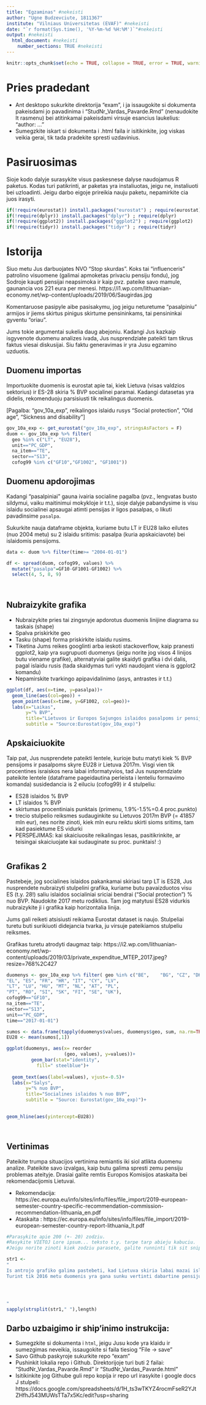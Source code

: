 ```yaml
---
title: "Egzaminas" #nekeisti
author: "Ugne Budzevciute, 1811367" 
institute: "Vilniaus Universitetas (EVAF)" #nekeisti 
date: "`r format(Sys.time(), '%Y-%m-%d %H:%M')`"#nekeisti
output: #nekeisti
  html_document: #nekeisti
    number_sections: TRUE #nekeisti
---
```


```r
knitr::opts_chunk$set(echo = TRUE, collapse = TRUE, error = TRUE, warning = FALSE, message = FALSE)
```

# Pries pradedant
* Ant desktopo sukurkite direktorija "exam", i ja issaugokite si dokumenta pakeisdami jo pavadinima i "StudNr_Vardas_Pavarde.Rmd" (nenaudokite lt rasmenu) bei atitinkamai pakeisdami virsuje esancius laukelius: "author: ..."
* Sumegzkite iskart si dokumenta i .html faila ir isitikinkite, jog viskas veikia gerai, tik tada pradekite spresti uzdavinius.


# Pasiruosimas
Sioje kodo dalyje surasykite visus paskesnese dalyse naudojamus R paketus. Kodas turi patikrinti, ar paketas yra instaliuotas, jeigu ne, instaliuoti bei uzloadinti. Jeigu darbo eigoje prireikia nauju paketu, nepamirkite cia juos irasyti.

```r
if(!require(eurostat)) install.packages("eurostat") ; require(eurostat)
if(!require(dplyr)) install.packages("dplyr") ; require(dplyr)
if(!require(ggplot2)) install.packages("ggplot2") ; require(ggplot2)
if(!require(tidyr)) install.packages("tidyr") ; require(tidyr)
```


# Istorija
Siuo metu Jus darbuojates NVO "Stop skurdas". Koks tai "influenceris" patrolino visuomene (galimai apmoketas privaciu pensiju fondu), jog Sodroje kaupti pensijai neapsimoka ir kaip pvz. pateike savo mamule, gaunancia vos 221 eura per menesi. 
https://i1.wp.com/lithuanian-economy.net/wp-content/uploads/2019/06/Saugirdas.jpg


Komentaruose pasipyle aibe pasisakymu, jog jeigu neturetume "pasalpiniu" armijos ir jiems skirtus pinigus skirtume pensininkams, tai pensininkai gyventu "oriau".  

Jums tokie argumentai sukelia daug abejoniu. Kadangi Jus kazkaip isgyvenote  duomenu analizes ivada, Jus nusprendziate pateikti tam tikrus faktus viesai diskusijai. Siu faktu generavimas ir yra Jusu egzamino uzduotis.


## Duomenu importas
Importuokite duomenis is eurostat apie tai, kiek Lietuva (visas valdzios sektorius) ir ES-28 skiria % BVP socialinei paramai. Kadangi datasetas yra didelis, rekomenduoju parsisiusti tik reikalingus duomenis. 

[Pagalba: "gov_10a_exp", reikalingos islaidu rusys "Social protection", "Old age", "Sickness and disability"]

```r
gov_10a_exp <- get_eurostat("gov_10a_exp", stringsAsFactors = F)
duom <- gov_10a_exp %>% filter(
  geo %in% c("LT", "EU28"), 
  unit=="PC_GDP",
  na_item=="TE",
  sector=="S13",
  cofog99 %in% c("GF10","GF1002", "GF1001"))                          
```

## Duomenu apdorojimas
Kadangi "pasalpiniai" gauna ivairia socialine pagalba (pvz., lengvatas busto sildymui, vaiku maitinimui mokykloje ir t.t.), sioje dalyje pabandysime is visu islaidu socialinei apsaugai atimti pensijas ir ligos pasalpas, o likuti pavadinsime `pasalpa`. 

Sukurkite nauja dataframe objekta, kuriame butu LT ir EU28 laiko eilutes (nuo 2004 metu) su 2 islaidu sritimis: pasalpa (kuria apskaiciavote) bei islaidomis pensijoms.

```r
data <- duom %>% filter(time>= "2004-01-01")

df <- spread(duom, cofog99, values) %>% 
  mutate("pasalpa"=GF10-GF1001-GF1002) %>%
  select(4, 5, 8, 9)
  
  
```

## Nubraizykite grafika

* Nubraizykite pries tai zingsnyje apdorotus duomenis linijine diagrama su taskais (shape) 
* Spalva priskirkite geo
* Tasku (shape) forma priskirkite islaidu rusims. 
* Tiketina Jums reikes googlinti arba ieskoti stackoverflow, kaip pranesti ggplot2, kaip yra sugrupuoti duomenys (jeigu norite jog visos 4 linijos butu viename grafike), alternatyviai galite skaidyti grafika i dvi dalis, pagal islaidu rusis (tada skaidymas turi vykti naudojant viena is ggplot2 komandu)
* Nepamirskite tvarkingo apipavidalinimo (asys, antrastes ir t.t.)

```r
ggplot(df, aes(x=time, y=pasalpa))+
  geom_line(aes(col=geo)) +
  geom_point(aes(x=time, y=GF1002, col=geo))+
  labs(x="Laikas",
       y="% BVP", 
       title="Lietuvos ir Europos Sajungos islaidos pasalpoms ir pensijoms", 
       subtitle = "Source:Eurostat(gov_10a_exp)")


```



## Apskaiciuokite

Taip pat, Jus nusprendete pateikti lentele, kurioje butu matyti kiek % BVP pensijoms ir pasalpoms skyre EU28 ir Lietuva 2017m.
Visgi vien tik procentines israiskos nera labai informatyvios, tad Jus nusprendziate pateikite lentele (dataframe pageidautina perleista i lenteliu formavimo komanda) susidedancia is 2 eiluciu (cofog99) ir 4 stulpeliu:

* ES28 islaidos % BVP
* LT islaidos % BVP
* skirtumas procentiniais punktais (primenu, 1.9%-1.5%=0.4 proc.punkto)
* trecio stulpelio reiksmes sudauginkite su Lietuvos 2017m BVP (= 41857 mln eur), nes norite zinoti, kiek mln euru reiktu skirti sioms sritims, tam kad pasiektume ES vidurki
* PERSPEJIMAS: kai skaiciuosite reikalingas lesas, pasitikrinkite, ar teisingai skaiciuojate  kai sudauginate su proc. punktais! :)

```r

```


## Grafikas 2 

Pastebeje, jog socialines islaidos pakankamai skiriasi tarp LT is ES28, Jus nusprendete nubraizyti stulpelini grafika, kuriame butu pavaizduotos visu ES (t.y. 28!) saliu islaidos socialiniai sriciai bendrai ("Social protection") % nuo BVP. Naudokite 2017 metu rodiklius. Tam jog matytusi ES28 vidurkis nubraizykite ji i grafika kaip horizontalia linija.

Jums gali reiketi atsisiusti reikiama Eurostat dataset is naujo. 
Stulpeliai turetu buti surikiuoti didejancia tvarka, ju virsuje pateikiamos  stulpeliu reiksmes.

Grafikas turetu atrodyti daugmaz taip: https://i2.wp.com/lithuanian-economy.net/wp-content/uploads/2019/03/private_expenditue_MTEP_2017.jpeg?resize=768%2C427


```r
duomenys <- gov_10a_exp %>% filter( geo %in% c("BE",	"BG", "CZ",	"DK", "DE", "EE", "IE",
"EL", "ES", "FR", "HR", "IT", "CY", "LV",
"LT", "LU", "HU", "MT", "NL", "AT", "PL",
"PT", "RO", "SI", "SK",	"FI", "SE", "UK"), 
cofog99=="GF10", 
na_item=="TE",
sector=="S13",
unit=="PC_GDP", 
time=="2017-01-01")

sumos <- data.frame(tapply(duomenys$values, duomenys$geo, sum, na.rm=TRUE))
EU28 <- mean(sumos[,1])

ggplot(duomenys, aes(x= reorder
                     (geo, values), y=values))+
         geom_bar(stat="identity",
           fill=" steelblue")+
  
  geom_text(aes(label=values), vjust=-0.5)+
  labs(x="Salys",
       y="% nuo BVP",
       title="Socialines islaidos % nuo BVP",
       subtitle = "Source: Eurostat(gov_10a_exp)")+
  

geom_hline(aes(yintercept=EU28))




```


## Vertinimas
Pateikite trumpa situacijos vertinima remiantis iki siol atlikta duomenu analize. Pateikite savo izvalgas, kaip butu galima spresti zemu pensiju  problemas ateityje. Drasiai galite remtis Europos Komisijos ataskaita bei rekomendacijomis Lietuvai. 

* Rekomendacija: https://ec.europa.eu/info/sites/info/files/file_import/2019-european-semester-country-specific-recommendation-commission-recommendation-lithuania_en.pdf
* Ataskaita : https://ec.europa.eu/info/sites/info/files/file_import/2019-european-semester-country-report-lithuania_lt.pdf

```r
#Parasykite apie 200 (+- 20) zodziu. 
#Rasykite VIETOJ Lore ipsum... teksto t.y. tarpe tarp abieju kabuciu.
#Jeigu norite zinoti kiek zodziu parasete, galite runninti tik sit snippet' jo kampytyje nuspaude ant zalio trikampio rodancio i desine

str1 <- 
"
Is antrojo grafiko galima pastebeti, kad Lietuva skiria labai mazai islaidu socialinei apsaugai. Visoje Europos Sajungoje uz ja maziau skiria tik Airija. Lietuva socialinems islaidoms skiria 5% ma=iau nei yra Europos S1jungos vidurkis.
Turint tik 2016 metu duomenis yra gana sunku vertinti dabartine pensiju situacija Lietuvoje. Siekdama gerinti pensiju sistema Lietuva 2018m. ivede  pensiju indeksavima pagal darbo uzmokesti. Nors tai turejo padeti, taciau pradejus mazeti darbo jegos kiekiui Lietuvoje didele tikimybe, kad pensijos nustos augti kartu su darbo uzmokesciu. 




"
sapply(strsplit(str1," "),length)
```







## Darbo uzbaigimo ir ship'inimo instrukcija:
* Sumegzkite si dokumenta i `html`, jeigu Jusu kode yra klaidu ir sumezgimas neveikia, issaugokite si faila tiesiog "File -> save"
* Savo Github paskyroje sukurkite repo "exam"
* Pushinkit lokalia repo i Github. Direktorijoje turi buti 2 failai: "StudNr_Vardas_Pavarde.Rmd" ir "StudNr_Vardas_Pavarde.html"
* Isitikinkite jog Githube guli repo kopija ir repo url irasykite i google docs J stulpeli: https://docs.google.com/spreadsheets/d/1H_ts3wTKYZ4rocmFseR2YJtZHfhJ543MUWsTTa7x5Kc/edit?usp=sharing
